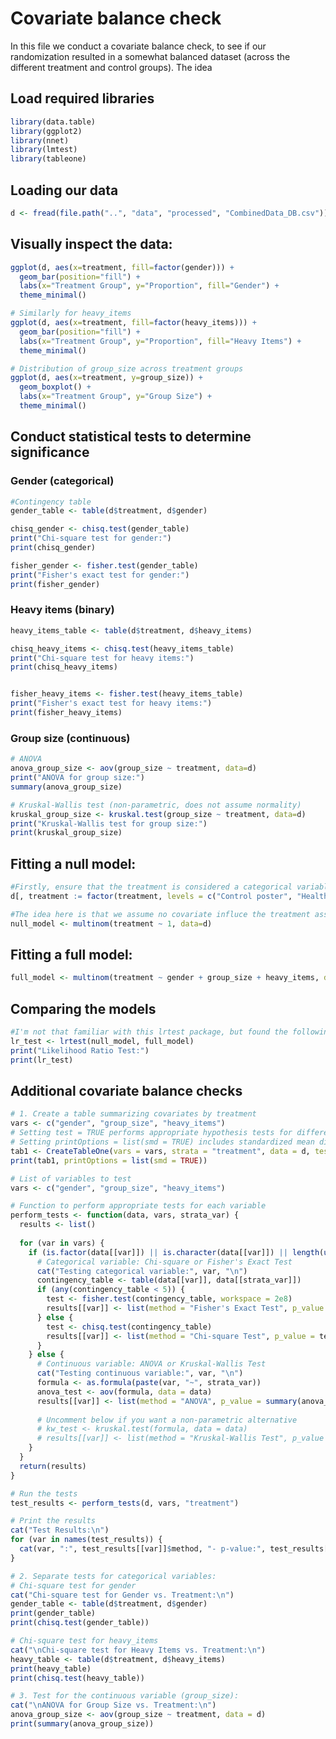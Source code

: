 # Covariate balance check
In this file we conduct a covariate balance check, to see if our randomization resulted in a somewhat balanced dataset (across the different treatment and control groups).
The idea 



## Load required libraries
```r
library(data.table)
library(ggplot2)
library(nnet)
library(lmtest)
library(tableone)
```


## Loading our data
```r
d <- fread(file.path("..", "data", "processed", "CombinedData_DB.csv"))
```




## Visually inspect the data:
```r
ggplot(d, aes(x=treatment, fill=factor(gender))) +
  geom_bar(position="fill") + 
  labs(x="Treatment Group", y="Proportion", fill="Gender") +
  theme_minimal()

# Similarly for heavy_items
ggplot(d, aes(x=treatment, fill=factor(heavy_items))) +
  geom_bar(position="fill") + 
  labs(x="Treatment Group", y="Proportion", fill="Heavy Items") +
  theme_minimal()
```

```r
# Distribution of group_size across treatment groups
ggplot(d, aes(x=treatment, y=group_size)) +
  geom_boxplot() +
  labs(x="Treatment Group", y="Group Size") +
  theme_minimal()
```


## Conduct statistical tests to determine significance
### Gender (categorical)
```r
#Contingency table
gender_table <- table(d$treatment, d$gender)

chisq_gender <- chisq.test(gender_table)
print("Chi-square test for gender:")
print(chisq_gender)

fisher_gender <- fisher.test(gender_table)
print("Fisher's exact test for gender:")
print(fisher_gender)
```


### Heavy items (binary)
```r
heavy_items_table <- table(d$treatment, d$heavy_items)

chisq_heavy_items <- chisq.test(heavy_items_table)
print("Chi-square test for heavy items:")
print(chisq_heavy_items)


fisher_heavy_items <- fisher.test(heavy_items_table)
print("Fisher's exact test for heavy items:")
print(fisher_heavy_items)
```



### Group size (continuous)
```r
# ANOVA
anova_group_size <- aov(group_size ~ treatment, data=d)
print("ANOVA for group size:")
summary(anova_group_size)

# Kruskal-Wallis test (non-parametric, does not assume normality)
kruskal_group_size <- kruskal.test(group_size ~ treatment, data=d)
print("Kruskal-Wallis test for group size:")
print(kruskal_group_size)
```




## Fitting a null model:
```r
#Firstly, ensure that the treatment is considered a categorical variable - and that the control group is considered the baseline (useful for when we need to compare the two different treatments to the control)
d[, treatment := factor(treatment, levels = c("Control poster", "Health poster", "Time poster" ))]

#The idea here is that we assume no covariate influce the treatment assignment
null_model <- multinom(treatment ~ 1, data=d)
```


## Fitting a full model:
```r
full_model <- multinom(treatment ~ gender + group_size + heavy_items, data=d)
```
## Comparing the models
```r
#I'm not that familiar with this lrtest package, but found the following, which seems to be exactly what I want: https://api.rpubs.com/tomanderson_34/lrt
lr_test <- lrtest(null_model, full_model)
print("Likelihood Ratio Test:")
print(lr_test)
```


## Additional covariate balance checks
```r
# 1. Create a table summarizing covariates by treatment
vars <- c("gender", "group_size", "heavy_items")
# Setting test = TRUE performs appropriate hypothesis tests for differences across groups
# Setting printOptions = list(smd = TRUE) includes standardized mean differences (SMDs)
tab1 <- CreateTableOne(vars = vars, strata = "treatment", data = d, test = TRUE)
print(tab1, printOptions = list(smd = TRUE))
```

```r
# List of variables to test
vars <- c("gender", "group_size", "heavy_items")

# Function to perform appropriate tests for each variable
perform_tests <- function(data, vars, strata_var) {
  results <- list()
  
  for (var in vars) {
    if (is.factor(data[[var]]) || is.character(data[[var]]) || length(unique(data[[var]])) <= 5) {
      # Categorical variable: Chi-square or Fisher's Exact Test
      cat("Testing categorical variable:", var, "\n")
      contingency_table <- table(data[[var]], data[[strata_var]])
      if (any(contingency_table < 5)) {
        test <- fisher.test(contingency_table, workspace = 2e8)
        results[[var]] <- list(method = "Fisher's Exact Test", p_value = test$p.value)
      } else {
        test <- chisq.test(contingency_table)
        results[[var]] <- list(method = "Chi-square Test", p_value = test$p.value)
      }
    } else {
      # Continuous variable: ANOVA or Kruskal-Wallis Test
      cat("Testing continuous variable:", var, "\n")
      formula <- as.formula(paste(var, "~", strata_var))
      anova_test <- aov(formula, data = data)
      results[[var]] <- list(method = "ANOVA", p_value = summary(anova_test)[[1]]["Pr(>F)"][1])
      
      # Uncomment below if you want a non-parametric alternative
      # kw_test <- kruskal.test(formula, data = data)
      # results[[var]] <- list(method = "Kruskal-Wallis Test", p_value = kw_test$p.value)
    }
  }
  return(results)
}

# Run the tests
test_results <- perform_tests(d, vars, "treatment")

# Print the results
cat("Test Results:\n")
for (var in names(test_results)) {
  cat(var, ":", test_results[[var]]$method, "- p-value:", test_results[[var]]$p_value, "\n")
}
```





















```r
# 2. Separate tests for categorical variables:
# Chi-square test for gender
cat("Chi-square test for Gender vs. Treatment:\n")
gender_table <- table(d$treatment, d$gender)
print(gender_table)
print(chisq.test(gender_table))

# Chi-square test for heavy_items
cat("\nChi-square test for Heavy Items vs. Treatment:\n")
heavy_table <- table(d$treatment, d$heavy_items)
print(heavy_table)
print(chisq.test(heavy_table))
```

```r
# 3. Test for the continuous variable (group_size):
cat("\nANOVA for Group Size vs. Treatment:\n")
anova_group_size <- aov(group_size ~ treatment, data = d)
print(summary(anova_group_size))
```




